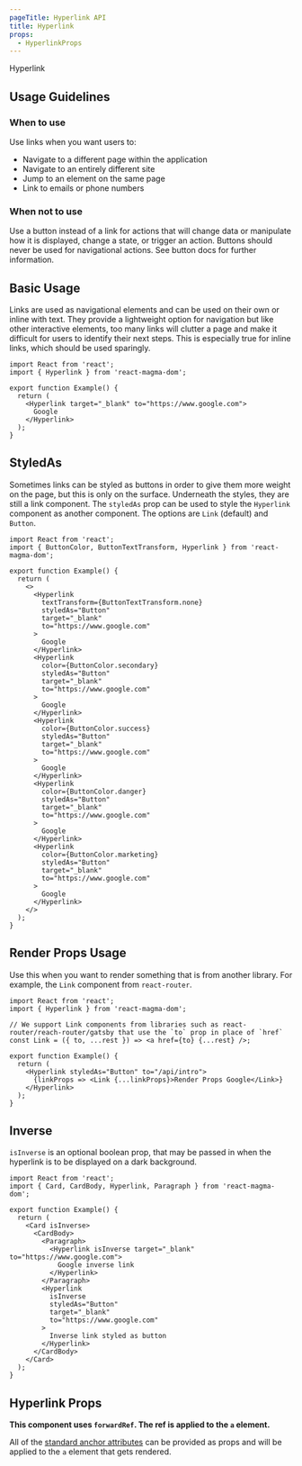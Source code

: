 ```yaml
---
pageTitle: Hyperlink API
title: Hyperlink
props:
  - HyperlinkProps
---
```



<DocsHeading type="api">Hyperlink</DocsHeading>

## Usage Guidelines

### When to use

Use links when you want users to:

- Navigate to a different page within the application
- Navigate to an entirely different site
- Jump to an element on the same page
- Link to emails or phone numbers

### When not to use

Use a button instead of a link for actions that will change data or manipulate how it is displayed, change a state, or trigger an action. Buttons should never be used for navigational actions.
See <Link to="/api/button">button docs</Link> for further information.

## Basic Usage

Links are used as navigational elements and can be used on their own or inline with text. They provide a lightweight option for navigation but like other interactive elements, too many links will clutter a page and make it difficult for users to identify their next steps. This is especially true for inline links, which should be used sparingly.

```tsx
import React from 'react';
import { Hyperlink } from 'react-magma-dom';

export function Example() {
  return (
    <Hyperlink target="_blank" to="https://www.google.com">
      Google
    </Hyperlink>
  );
}
```

## StyledAs

Sometimes links can be styled as buttons in order to give them more weight on the page, but this is only on the surface. Underneath the styles, they are still a link component. The `styledAs` prop can be used to style the `Hyperlink` component as another component. The options are `Link` (default) and `Button`.

```tsx
import React from 'react';
import { ButtonColor, ButtonTextTransform, Hyperlink } from 'react-magma-dom';

export function Example() {
  return (
    <>
      <Hyperlink
        textTransform={ButtonTextTransform.none}
        styledAs="Button"
        target="_blank"
        to="https://www.google.com"
      >
        Google
      </Hyperlink>
      <Hyperlink
        color={ButtonColor.secondary}
        styledAs="Button"
        target="_blank"
        to="https://www.google.com"
      >
        Google
      </Hyperlink>
      <Hyperlink
        color={ButtonColor.success}
        styledAs="Button"
        target="_blank"
        to="https://www.google.com"
      >
        Google
      </Hyperlink>
      <Hyperlink
        color={ButtonColor.danger}
        styledAs="Button"
        target="_blank"
        to="https://www.google.com"
      >
        Google
      </Hyperlink>
      <Hyperlink
        color={ButtonColor.marketing}
        styledAs="Button"
        target="_blank"
        to="https://www.google.com"
      >
        Google
      </Hyperlink>
    </>
  );
}
```

## Render Props Usage

Use this when you want to render something that is from another library. For example, the `Link` component from `react-router`.

```tsx
import React from 'react';
import { Hyperlink } from 'react-magma-dom';

// We support Link components from libraries such as react-router/reach-router/gatsby that use the `to` prop in place of `href`
const Link = ({ to, ...rest }) => <a href={to} {...rest} />;

export function Example() {
  return (
    <Hyperlink styledAs="Button" to="/api/intro">
      {linkProps => <Link {...linkProps}>Render Props Google</Link>}
    </Hyperlink>
  );
}
```

## Inverse

`isInverse` is an optional boolean prop, that may be passed in when the hyperlink is to be displayed on a dark background.

```tsx
import React from 'react';
import { Card, CardBody, Hyperlink, Paragraph } from 'react-magma-dom';

export function Example() {
  return (
    <Card isInverse>
      <CardBody>
        <Paragraph>
          <Hyperlink isInverse target="_blank" to="https://www.google.com">
            Google inverse link
          </Hyperlink>
        </Paragraph>
        <Hyperlink
          isInverse
          styledAs="Button"
          target="_blank"
          to="https://www.google.com"
        >
          Inverse link styled as button
        </Hyperlink>
      </CardBody>
    </Card>
  );
}
```

## Hyperlink Props

**This component uses `forwardRef`. The ref is applied to the `a` element.**

All of the [standard anchor attributes](https://developer.mozilla.org/en-US/docs/Web/HTML/Element/a) can be provided as props and will be applied to the `a` element that gets rendered.

<HyperlinkProps />

